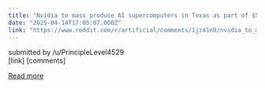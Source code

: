 ```yaml
---
title: "Nvidia to mass produce AI supercomputers in Texas as part of $500 billion U.S. push"
date: "2025-04-14T17:05:07.000Z"
link: "https://www.reddit.com/r/artificial/comments/1jz41n0/nvidia_to_mass_produce_ai_supercomputers_in_texas/"
---
```


submitted by    /u/PrincipleLevel4529  
 [link]   [comments]

[Read more](https://www.reddit.com/r/artificial/comments/1jz41n0/nvidia_to_mass_produce_ai_supercomputers_in_texas/)
